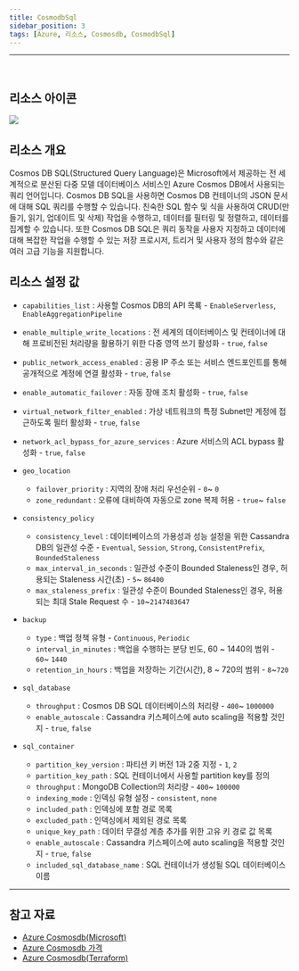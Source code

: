 ```yaml
---
title: CosmodbSql
sidebar_position: 3
tags: [Azure, 리소스, Cosmosdb, CosmodbSql]
---
```







<hr />
<br />

## 리소스 아이콘
<img src={icon} />

## 리소스 개요
Cosmos DB SQL(Structured Query Language)은 Microsoft에서 제공하는 전 세계적으로 분산된 다중 모델 데이터베이스 서비스인 Azure Cosmos DB에서 사용되는 쿼리 언어입니다.
Cosmos DB SQL을 사용하면 Cosmos DB 컨테이너의 JSON 문서에 대해 SQL 쿼리를 수행할 수 있습니다. 
친숙한 SQL 함수 및 식을 사용하여 CRUD(만들기, 읽기, 업데이트 및 삭제) 작업을 수행하고, 데이터를 필터링 및 정렬하고, 데이터를 집계할 수 있습니다.
또한 Cosmos DB SQL은 쿼리 동작을 사용자 지정하고 데이터에 대해 복잡한 작업을 수행할 수 있는 저장 프로시저, 트리거 및 사용자 정의 함수와 같은 여러 고급 기능을 지원합니다.







## 리소스 설정 값
- ```capabilities_list``` : 사용할 Cosmos DB의 API 목룍 - ```EnableServerless```, ```EnableAggregationPipeline```

- ```enable_multiple_write_locations``` : 전 세계의 데이터베이스 및 컨테이너에 대해 프로비전된 처리량을 활용하기 위한 다중 영역 쓰기 활성화 - ```true```, ```false```

- ```public_network_access_enabled``` : 공용 IP 주소 또는 서비스 엔드포인트를 통해 공개적으로 계정에 연결 활성화 - ```true```, ```false```

- ```enable_automatic_failover``` : 자동 장애 조치 활성화 - ```true```, ```false```

- ```virtual_network_filter_enabled``` : 가상 네트워크의 특정 Subnet만 계정에 접근하도록 필터 활성화 - ```true```, ```false```

- ```network_acl_bypass_for_azure_services``` : Azure 서비스의 ACL bypass 활성화 - ```true```, ```false```


- ```geo_location```   
    +  ```failover_priority``` : 지역의 장애 처리 우선순위 - ```0```~ ```0```
    +  ```zone_redundant``` : 오류에 대비하여 자동으로 zone 복제 허용 - ```true```~ ```false```


- ```consistency_policy```   
    +  ```consistency_level``` : 데이터베이스의 가용성과 성능 설정을 위한 Cassandra DB의 일관성 수준 - ```Eventual```, ```Session```, ```Strong```, ```ConsistentPrefix```, ```BoundedStaleness```
    +  ```max_interval_in_seconds``` : 일관성 수준이 Bounded Staleness인 경우, 허용되는 Staleness 시간(초) - ```5```~ ```86400```    
    +  ```max_staleness_prefix``` : 일관성 수준이 Bounded Staleness인 경우, 허용되는 최대 Stale Request 수 - ```10```~```2147483647```
    

- ```backup```   
    +  ```type``` : 백업 정책 유형 - ```Continuous```, ```Periodic```
    +  ```interval_in_minutes``` : 백업을 수행하는 분당 빈도, 60 ~ 1440의 범위 - ```60```~ ```1440```    
    +  ```retention_in_hours``` : 백업을 저장하는 기간(시간), 8 ~ 720의 범위 - ```8```~```720```    


- ```sql_database```   
    +  ```throughput``` : Cosmos DB SQL 데이터베이스의 처리량 - ```400```~ ```1000000```
    +  ```enable_autoscale``` : Cassandra 키스페이스에 auto scaling을 적용할 것인지 - ```true```, ```false```    


- ```sql_container```   
    +  ```partition_key_version``` : 파티션 키 버전 1과 2중 지정 - ```1```, ```2```
    +  ```partition_key_path``` : SQL 컨테이너에서 사용할 partition key를 정의
    +  ```throughput``` : MongoDB Collection의 처리량 - ```400```~ ```100000```
    +  ```indexing_mode``` : 인덱싱 유형 설정 - ```consistent```, ```none```
    +  ```included_path``` : 인덱싱에 포함 경로 목록
    +  ```excluded_path``` : 인덱싱에서 제외된 경로 목록
    +  ```unique_key_path``` : 데이터 무결성 계층 추가를 위한 고유 키 경로 값 목록
    +  ```enable_autoscale``` : Cassandra 키스페이스에 auto scaling을 적용할 것인지 - ```true```, ```false```    
    +  ```included_sql_database_name``` : SQL 컨테이너가 생성될 SQL 데이터베이스 이름


<hr />

## 참고 자료
- [Azure Cosmosdb(Microsoft)](https://learn.microsoft.com/ko-kr/azure/cosmos-db/introduction)
- [Azure Cosmosdb 가격](https://azure.microsoft.com/en-us/pricing/details/cosmos-db/autoscale-provisioned/) 
- [Azure Cosmosdb(Terraform)](https://registry.terraform.io/providers/hashicorp/azurerm/latest/docs/resources/cosmosdb_account)
